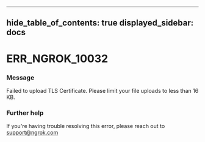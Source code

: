 

---
hide_table_of_contents: true
displayed_sidebar: docs
---


# ERR_NGROK_10032

### Message
Failed to upload TLS Certificate. Please limit your file uploads to less than 16 KB.

<ErrorDetails error="err_ngrok_10032" />



### Further help
If you're having trouble resolving this error, please reach out to [support@ngrok.com](mailto:support@ngrok.com?subject=Help%20with%20ERR_NGROK_10032)

